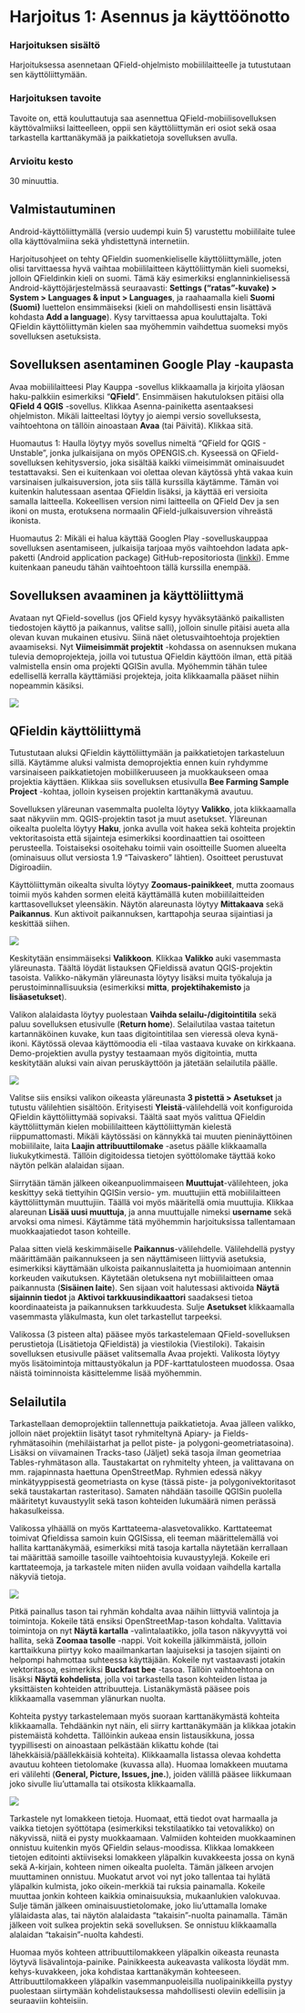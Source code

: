 # Harjoitus 1: Asennus ja käyttöönotto

### Harjoituksen sisältö

Harjoituksessa asennetaan QField-ohjelmisto mobiililaitteelle ja tutustutaan sen käyttöliittymään.

### Harjoituksen tavoite

Tavoite on, että kouluttautuja saa asennettua QField-mobiilisovelluksen käyttövalmiiksi laitteelleen, oppii sen käyttöliittymän eri osiot sekä osaa tarkastella karttanäkymää ja paikkatietoja sovelluksen avulla.

### Arvioitu kesto

30 minuuttia.

## Valmistautuminen

Android-käyttöliittymällä (versio uudempi kuin 5) varustettu mobiililaite tulee olla käyttövalmiina sekä yhdistettynä internetiin.

Harjoitusohjeet on tehty QFieldin suomenkieliselle käyttöliittymälle, joten olisi tarvittaessa hyvä vaihtaa mobiililaitteen käyttöliittymän kieli suomeksi, jolloin QFieldinkin kieli on suomi. Tämä käy esimerkiksi englanninkielisessä Android-käyttöjärjestelmässä seuraavasti: **Settings ("ratas"-kuvake) \> System \> Languages & input \> Languages**, ja raahaamalla kieli **Suomi (Suomi)** luettelon ensimmäiseksi (kieli on mahdollisesti ensin lisättävä kohdasta **Add a language**). Kysy tarvittaessa apua kouluttajalta. Toki QFieldin käyttöliittymän kielen saa myöhemmin vaihdettua suomeksi myös sovelluksen asetuksista.

## Sovelluksen asentaminen Google Play -kaupasta

Avaa mobiililaitteesi Play Kauppa -sovellus klikkaamalla ja kirjoita yläosan haku-palkkiin esimerkiksi "**QField**".  Ensimmäisen hakutuloksen pitäisi olla **QField 4 QGIS** -sovellus. Klikkaa Asenna-painiketta asentaaksesi ohjelmiston. Mikäli laitteeltasi löytyy jo aiempi versio sovelluksesta, vaihtoehtona on tällöin ainoastaan **Avaa** (tai Päivitä).  Klikkaa sitä.

::: hint-box
Huomautus 1: Haulla löytyy myös sovellus nimeltä "QField for QGIS - Unstable", jonka julkaisijana on myös OPENGIS.ch. Kyseessä on QField-sovelluksen kehitysversio, joka sisältää kaikki viimeisimmät ominaisuudet testattavaksi. Sen ei kuitenkaan voi olettaa olevan käytössä yhtä vakaa kuin varsinaisen julkaisuversion, jota siis tällä kurssilla käytämme. Tämän voi kuitenkin halutessaan asentaa QFieldin lisäksi, ja käyttää eri versioita samalla laitteella. Kokeellisen version nimi laitteella on QField Dev ja sen ikoni on musta, erotuksena normaalin QField-julkaisuversion vihreästä ikonista.
:::

::: hint-box
Huomautus 2: Mikäli ei halua käyttää Googlen Play -sovelluskauppaa sovelluksen asentamiseen, julkaisija tarjoaa myös vaihtoehdon ladata apk-paketti (Android application package) GitHub-repositoriosta ([linkki](https://github.com/opengisch/QField/releases/)). Emme kuitenkaan paneudu tähän vaihtoehtoon tällä kurssilla enempää.
:::

## Sovelluksen avaaminen ja käyttöliittymä

Avataan nyt QField-sovellus (jos QField kysyy hyväksytäänkö paikallisten tiedostojen käyttö ja paikannus, valitse salli), jolloin sinulle pitäisi aueta alla olevan kuvan mukainen etusivu. Siinä näet oletusvaihtoehtoja projektien avaamiseksi. Nyt **Viimeisimmät projektit** -kohdassa on asennuksen mukana tulevia demoprojekteja, joilla voi tutustua QFieldin käyttöön ilman, että pitää valmistella ensin oma projekti QGISin avulla. Myöhemmin tähän tulee edellisellä kerralla käyttämiäsi projekteja, joita klikkaamalla pääset niihin nopeammin käsiksi.

![](img/harjoitus_1/image1.png)

## QFieldin käyttöliittymä

Tutustutaan aluksi QFieldin käyttöliittymään ja paikkatietojen tarkasteluun sillä. Käytämme aluksi valmista demoprojektia ennen kuin ryhdymme varsinaiseen paikkatietojen mobiilikeruuseen ja muokkaukseen omaa projektia käyttäen. Klikkaa siis sovelluksen etusivulla **Bee Farming Sample Project** -kohtaa, jolloin kyseisen projektin karttanäkymä avautuu.

Sovelluksen yläreunan vasemmalta puolelta löytyy **Valikko**, jota klikkaamalla saat näkyviin mm. QGIS-projektin tasot ja muut asetukset. Yläreunan oikealta puolelta löytyy **Haku**, jonka avulla voit hakea sekä kohteita projektin vektoritasoista että sijainteja esimerkiksi koordinaattien tai osoitteen perusteella. Toistaiseksi osoitehaku toimii vain osoitteille Suomen alueelta (ominaisuus ollut versiosta 1.9 "Taivaskero" lähtien). Osoitteet perustuvat Digiroadiin.

Käyttöliittymän oikealta sivulta löytyy **Zoomaus-painikkeet**, mutta zoomaus toimii myös kahden sormen eleitä käyttämällä kuten mobiililaitteiden karttasovellukset yleensäkin. Näytön alareunasta löytyy **Mittakaava** sekä **Paikannus**. Kun aktivoit paikannuksen, karttapohja seuraa sijaintiasi ja keskittää siihen.

![](img/harjoitus_1/image2.png)

Keskitytään ensimmäiseksi **Valikkoon**. Klikkaa **Valikko** auki vasemmasta yläreunasta. Täältä löydät listauksen QFieldissä avatun QGIS-projektin tasoista. Valikko-näkymän yläreunasta löytyy lisäksi muita työkaluja ja perustoiminnallisuuksia 
(esimerkiksi **mitta**, **projektihakemisto** ja **lisäasetukset**). 

Valikon alalaidasta löytyy puolestaan **Vaihda selailu-/digitointitila** sekä paluu sovelluksen etusivulle (**Return home**). Selailutilaa vastaa taitetun kartannäköinen kuvake, kun taas 
digitointitilaa sen vieressä oleva kynä-ikoni. Käytössä olevaa käyttömoodia eli -tilaa vastaava kuvake on kirkkaana. Demo-projektien avulla pystyy testaamaan myös digitointia, mutta keskitytään aluksi vain aivan peruskäyttöön ja jätetään selailutila päälle.

![](img/harjoitus_1/image3.png)

Valitse siis ensiksi valikon oikeasta yläreunasta **3 pistettä \> Asetukset** ja tutustu välilehtien sisältöön. Erityisesti **Yleistä**-välilehdellä voit konfiguroida QFieldin käyttöliittymää sopivaksi. Täältä saat myös valittua QFieldin käyttöliittymän kielen mobiililaitteen käyttöliittymän kielestä riippumattomasti. Mikäli käytössäsi on kännykkä tai muuten pieninäyttöinen mobiililaite, laita **Laajin attribuuttilomake** -asetus päälle klikkaamalla liukukytkimestä. Tällöin digitoidessa tietojen syöttölomake täyttää koko näytön pelkän alalaidan sijaan.

Siirrytään tämän jälkeen oikeanpuolimmaiseen **Muuttujat**-välilehteen, joka keskittyy sekä tiettyihin QGISin versio- ym. muuttujiin että mobiililaitteen käyttöliittymän muuttujiin. Täällä voi myös määritellä omia muuttujia. Klikkaa alareunan **Lisää uusi muuttuja**, ja anna muuttujalle nimeksi **username** sekä arvoksi oma nimesi. Käytämme tätä myöhemmin harjoituksissa tallentamaan muokkaajatiedot tason kohteille.

Palaa sitten vielä keskimmäiselle **Paikannus**-välilehdelle. Välilehdellä pystyy määrittämään paikannukseen ja sen näyttämiseen liittyviä asetuksia, esimerkiksi käyttämään ulkoista paikannuslaitetta ja huomioimaan antennin korkeuden vaikutuksen. Käytetään oletuksena nyt mobiililaitteen omaa paikannusta (**Sisäinen laite**). Sen sijaan voit halutessasi aktivoida **Näytä sijainnin tiedot** ja **Aktivoi tarkkuusindikaattori** saadaksesi tietoa koordinaateista ja paikannuksen tarkkuudesta. Sulje **Asetukset** klikkaamalla vasemmasta yläkulmasta, kun olet tarkastellut tarpeeksi.

::: hint-box
Valikossa (3 pisteen alta) pääsee myös tarkastelemaan QField-sovelluksen perustietoja (Lisätietoja QFieldistä) ja viestilokia (Viestiloki). Takaisin sovelluksen etusivulle pääset valitsemalla Avaa projekti. Valikosta löytyy myös lisätoimintoja mittaustyökalun ja PDF-karttatulosteen muodossa. Osaa näistä toiminnoista käsittelemme lisää myöhemmin.
:::

## Selailutila

Tarkastellaan demoprojektiin tallennettuja paikkatietoja. Avaa jälleen valikko, jolloin näet projektiin lisätyt tasot ryhmiteltynä Apiary- ja Fields-ryhmätasoihin (mehiläistarhat ja pellot piste- ja polygoni-geometriatasoina). Lisäksi on viivamainen Tracks-taso (Jäljet) sekä tasoja ilman geometriaa Tables-ryhmätason alla. Taustakartat on ryhmitelty yhteen, ja valittavana on mm. rajapinnasta haettuna OpenStreetMap. Ryhmien edessä näkyy minkätyyppisestä geometriasta on kyse (tässä piste- ja polygonivektoritasot sekä taustakartan rasteritaso). Samaten nähdään tasoille QGISin puolella määritetyt kuvaustyylit sekä tason kohteiden lukumäärä nimen perässä hakasulkeissa. 

Valikossa ylhäällä on myös Karttateema-alasvetovalikko. Karttateemat toimivat Qfieldissa samoin kuin QGISissa, eli teeman määrittelemällä voi hallita karttanäkymää, esimerkiksi mitä tasoja kartalla näytetään kerrallaan tai määrittää samoille tasoille vaihtoehtoisia kuvaustyylejä. Kokeile eri karttateemoja, ja tarkastele miten niiden avulla voidaan vaihdella kartalla näkyviä tietoja.

![](img/harjoitus_1/image4.png)

Pitkä painallus tason tai ryhmän kohdalta avaa näihin liittyviä valintoja ja toimintoja. Kokeile tätä ensiksi OpenStreetMap-tason kohdalta. Valittavia toimintoja on nyt **Näytä kartalla** -valintalaatikko, jolla tason näkyvyyttä voi hallita, sekä **Zoomaa tasolle** -nappi. Voit kokeilla jälkimmäistä, jolloin karttaikkuna piirtyy koko maailmankartan laajuiseksi ja tasojen sijainti on helpompi hahmottaa suhteessa käyttäjään. Kokeile nyt vastaavasti jotakin vektoritasoa, esimerkiksi **Buckfast bee** -tasoa. Tällöin vaihtoehtona on lisäksi **Näytä kohdelista**, jolla voi tarkastella tason kohteiden listaa ja yksittäisten kohteiden attribuutteja. Listanäkymästä pääsee pois klikkaamalla vasemman ylänurkan nuolta. 

Kohteita pystyy tarkastelemaan myös suoraan karttanäkymästä kohteita klikkaamalla. Tehdäänkin nyt näin, eli siirry karttanäkymään ja klikkaa jotakin pistemäistä kohdetta. Tällöinkin aukeaa ensin listausikkuna, jossa tyypillisesti on ainoastaan pelkästään klikattu kohde (tai lähekkäisiä/päällekkäisiä kohteita). Klikkaamalla listassa olevaa kohdetta avautuu kohteen tietolomake (kuvassa alla). Huomaa lomakkeen muutama eri välilehti (**General, Picture, Issues, jne.**), joiden välillä pääsee liikkumaan joko sivulle liu'uttamalla tai otsikosta klikkaamalla.

![](img/harjoitus_1/image5.png)

Tarkastele nyt lomakkeen tietoja. Huomaat, että tiedot ovat harmaalla ja vaikka tietojen syöttötapa (esimerkiksi tekstilaatikko tai vetovalikko) on näkyvissä, niitä ei pysty muokkaamaan. Valmiiden kohteiden muokkaaminen onnistuu kuitenkin myös QFieldin selaus-moodissa. Klikkaa lomakkeen tietojen editointi aktiiviseksi lomakkeen yläpalkin kuvakkeesta jossa on kynä sekä A-kirjain, kohteen nimen oikealta puolelta. Tämän jälkeen arvojen muuttaminen onnistuu. Muokatut arvot voi nyt joko tallentaa tai hylätä yläpalkin kulmista, joko oikein-merkkiä tai ruksia painamalla. Kokeile muuttaa jonkin kohteen kaikkia ominaisuuksia, mukaanlukien valokuvaa. Sulje tämän jälkeen ominaisuustietolomake, joko liu'uttamalla lomake ylälaidasta alas, tai näytön alalaidasta "takaisin"-nuolta painamalla. Tämän jälkeen voit sulkea projektin sekä sovelluksen. Se onnistuu klikkaamalla alalaidan "takaisin"-nuolta kahdesti.

::: hint-box
Huomaa myös kohteen attribuuttilomakkeen yläpalkin oikeasta reunasta löytyvä lisävalintoja-painike. Painikkeesta aukeavasta valikosta löydät mm. kehys-kuvakkeen, joka kohdistaa karttanäkymän kohteeseen. Attribuuttilomakkeen yläpalkin vasemmanpuoleisilla nuolipainikkeilla pystyy puolestaan siirtymään kohdelistauksessa mahdollisesti oleviin edellisiin ja seuraaviin kohteisiin. 
:::
